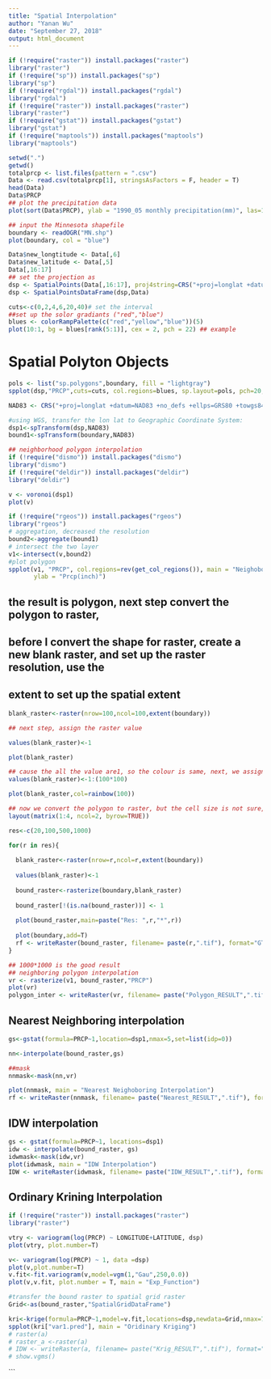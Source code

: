 ---
title: "Spatial Interpolation"
author: "Yanan Wu"
date: "September 27, 2018"
output: html_document
---

```{r}
if (!require("raster")) install.packages("raster")
library("raster")
if (!require("sp")) install.packages("sp")
library("sp")
if (!require("rgdal")) install.packages("rgdal")
library("rgdal")
if (!require("raster")) install.packages("raster")
library("raster")
if (!require("gstat")) install.packages("gstat")
library("gstat")
if (!require("maptools")) install.packages("maptools")
library("maptools")
```

```{r}
setwd(".")
getwd()
totalprcp <- list.files(pattern = ".csv")
Data <- read.csv(totalprcp[1], stringsAsFactors = F, header = T)
head(Data)
Data$PRCP
## plot the precipitation data 
plot(sort(Data$PRCP), ylab = "1990_05 monthly precipitation(mm)", las=1, xlab = "station")
```


```{r}
## input the Minnesota shapefile 
boundary <- readOGR("MN.shp")
plot(boundary, col = "blue")
```

```{r}
Data$new_longtitude <- Data[,6]
Data$new_latitude <- Data[,5]
Data[,16:17]
## set the projection as 
dsp <- SpatialPoints(Data[,16:17], proj4string=CRS("+proj=longlat +datum=NAD83 +no_defs +ellps=GRS80 +towgs84=0,0,0"))
dsp <- SpatialPointsDataFrame(dsp,Data)

cuts<-c(0,2,4,6,20,40)# set the interval
##set up the solor gradiants ("red","blue")
blues <- colorRampPalette(c("red","yellow","blue"))(5)
plot(10:1, bg = blues[rank(5:1)], cex = 2, pch = 22) ## example
```
# Spatial Polyton Objects
```{r}
pols <- list("sp.polygons",boundary, fill = "lightgray")
spplot(dsp,"PRCP",cuts=cuts, col.regions=blues, sp.layout=pols, pch=20, cex=2)

NAD83 <- CRS("+proj=longlat +datum=NAD83 +no_defs +ellps=GRS80 +towgs84=0,0,0")

#using WGS, transfer the lon lat to Geographic Coordinate System:
dsp1<-spTransform(dsp,NAD83)
bound1<-spTransform(boundary,NAD83)

## neighborhood polygon interpolation
if (!require("dismo")) install.packages("dismo")
library("dismo")
if (!require("deldir")) install.packages("deldir")
library("deldir")

v <- voronoi(dsp1)
plot(v)
```
```{r}
if (!require("rgeos")) install.packages("rgeos")
library("rgeos")
# aggregation, decreased the resolution
bound2<-aggregate(bound1) 
# intersect the two layer 
v1<-intersect(v,bound2) 
#plot polygon
spplot(v1, "PRCP", col.regions=rev(get_col_regions()), main = "Neighoborhood Polygon Interpolation",
       ylab = "Prcp(inch)")
```
## the result is polygon, next step convert the polygon to raster,
## before I convert the shape for raster, create a new blank raster, and set up the raster resolution, use the 
## extent to set up the spatial extent

```{r}
blank_raster<-raster(nrow=100,ncol=100,extent(boundary))

## next step, assign the raster value

values(blank_raster)<-1

plot(blank_raster)

## cause the all the value are1, so the colour is same, next, we assign more raster value
values(blank_raster)<-1:(100*100)

plot(blank_raster,col=rainbow(100))
```

```{r}
## now we convert the polygon to raster, but the cell size is not sure, so we use loop to decide the best cell size.
layout(matrix(1:4, ncol=2, byrow=TRUE))

res<-c(20,100,500,1000)

for(r in res){
  
  blank_raster<-raster(nrow=r,ncol=r,extent(boundary))
  
  values(blank_raster)<-1
  
  bound_raster<-rasterize(boundary,blank_raster)
  
  bound_raster[!(is.na(bound_raster))] <- 1
  
  plot(bound_raster,main=paste("Res: ",r,"*",r))
  
  plot(boundary,add=T)
  rf <- writeRaster(bound_raster, filename= paste(r,".tif"), format="GTiff", overwrite=TRUE)
}

## 1000*1000 is the good result
## neighboring polygon interpolation
vr <- rasterize(v1, bound_raster,"PRCP")
plot(vr)
polygon_inter <- writeRaster(vr, filename= paste("Polygon_RESULT",".tif"), format="GTiff", overwrite=TRUE)
```

## Nearest Neighboring interpolation
```{r}
gs<-gstat(formula=PRCP~1,location=dsp1,nmax=5,set=list(idp=0))

nn<-interpolate(bound_raster,gs)

##mask
nnmask<-mask(nn,vr)

plot(nnmask, main = "Nearest Neighoboring Interpolation")
rf <- writeRaster(nnmask, filename= paste("Nearest_RESULT",".tif"), format="GTiff", overwrite=TRUE)
```

## IDW interpolation
```{r}
gs <- gstat(formula=PRCP~1, locations=dsp1)
idw <- interpolate(bound_raster, gs)
idwmask<-mask(idw,vr)
plot(idwmask, main = "IDW Interpolation")
IDW <- writeRaster(idwmask, filename= paste("IDW_RESULT",".tif"), format="GTiff", overwrite=TRUE)
```

## Ordinary Krining Interpolation
```{r}
if (!require("raster")) install.packages("raster")
library("raster")

vtry <- variogram(log(PRCP) ~ LONGITUDE+LATITUDE, dsp)
plot(vtry, plot.number=T)

v<- variogram(log(PRCP) ~ 1, data =dsp)
plot(v,plot.number=T)
v.fit<-fit.variogram(v,model=vgm(1,"Gau",250,0.0))
plot(v,v.fit, plot.number = T, main = "Exp_Function")

#transfer the bound raster to spatial grid raster
Grid<-as(bound_raster,"SpatialGridDataFrame")

kri<-krige(formula=PRCP~1,model=v.fit,locations=dsp,newdata=Grid,nmax=70, nmin=10)
spplot(kri["var1.pred"], main = "Oridinary Kriging")
# raster(a)
# raster_a <-raster(a)
# IDW <- writeRaster(a, filename= paste("Krig_RESULT",".tif"), format="GTiff", overwrite=TRUE)
# show.vgms()
```





```
















